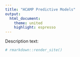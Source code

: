 ```yaml
---
title: "HCAMP Predictive Models"
output:
  html_document:
    theme: united
    highlight: espresso
---
```


Description text:

```r
# rmarkdown::render_site()
```